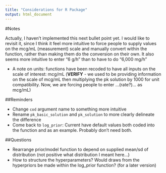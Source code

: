```yaml
---
title: "Considerations for R Package"
output: html_document
---
```


#Notes

Actually, I haven't implemented this next bullet point yet. I would like to revisit it, since I think it feel more intuitive to force people to supply values on the mcg/mL (measurement) scale and manually convert within the function, rather than making them do the conversion on their own. It also seems more intuitive to enter "6 g/h" than to have to do "6,000 mg/h"  

* A note on units: functions have been recoded to have all inputs on the scale of interest: mcg/mL (**VERIFY** - we used to be providing information on the scale of mcg/mL then multiplying the pk solution by 1000 for unit compatibility. Now, we are forcing people to enter ...(rate?)... as mcg/mL)  


##Reminders  

* Change `cod` argument name to something more intuitive  
* Rename `pk_basic_solution` and `pk_solution` to more clearly delineate the difference  
* Come back to `log_prior`: Current have default values both coded into the function and as an example. Probably don't need both.  


##Questions  

* Rearrange prior/model function to depend on supplied mean/sd of distribution (not positive what distribution I meant here...)  
* How to structure the hyperparameters? Would draws from the hyperpriors be made within the log_prior function? (for a later version)  



